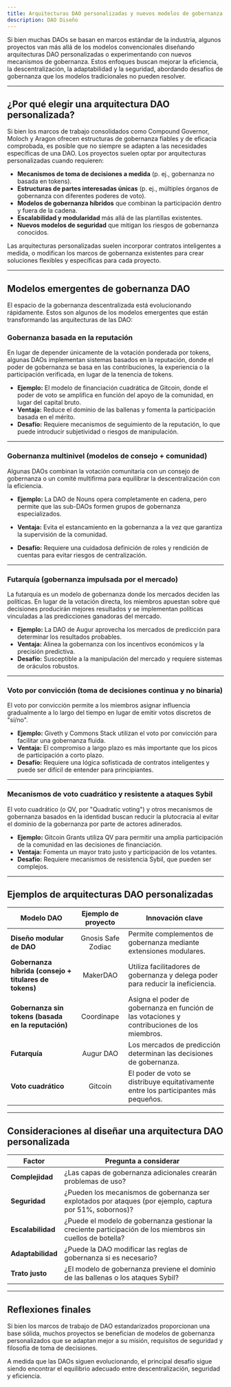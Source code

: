 ```yaml
---
title: Arquitecturas DAO personalizadas y nuevos modelos de gobernanza
description: DAO Diseño
---
```


Si bien muchas DAOs se basan en marcos estándar de la industria, algunos proyectos van más allá de los modelos convencionales diseñando arquitecturas DAO personalizadas o experimentando con nuevos mecanismos de gobernanza. Estos enfoques buscan mejorar la eficiencia, la descentralización, la adaptabilidad y la seguridad, abordando desafíos de gobernanza que los modelos tradicionales no pueden resolver.

---

## ¿Por qué elegir una arquitectura DAO personalizada?

Si bien los marcos de trabajo consolidados como Compound Governor, Moloch y Aragon ofrecen estructuras de gobernanza fiables y de eficacia comprobada, es posible que no siempre se adapten a las necesidades específicas de una DAO. Los proyectos suelen optar por arquitecturas personalizadas cuando requieren:

- **Mecanismos de toma de decisiones a medida** (p. ej., gobernanza no basada en tokens).
- **Estructuras de partes interesadas únicas** (p. ej., múltiples órganos de gobernanza con diferentes poderes de voto).
- **Modelos de gobernanza híbridos** que combinan la participación dentro y fuera de la cadena.
- **Escalabilidad y modularidad** más allá de las plantillas existentes.
- **Nuevos modelos de seguridad** que mitigan los riesgos de gobernanza conocidos. 

Las arquitecturas personalizadas suelen incorporar contratos inteligentes a medida, o modifican los marcos de gobernanza existentes para crear soluciones flexibles y específicas para cada proyecto.

---

## Modelos emergentes de gobernanza DAO

El espacio de la gobernanza descentralizada está evolucionando rápidamente. Estos son algunos de los modelos emergentes que están transformando las arquitecturas de las DAO:

### Gobernanza basada en la reputación
En lugar de depender únicamente de la votación ponderada por tokens, algunas DAOs implementan sistemas basados ​​en la reputación, donde el poder de gobernanza se basa en las contribuciones, la experiencia o la participación verificada, en lugar de la tenencia de tokens.

- **Ejemplo:** El modelo de financiación cuadrática de Gitcoin, donde el poder de voto se amplifica en función del apoyo de la comunidad, en lugar del capital bruto.
- **Ventaja:** Reduce el dominio de las ballenas y fomenta la participación basada en el mérito.
- **Desafío:** Requiere mecanismos de seguimiento de la reputación, lo que puede introducir subjetividad o riesgos de manipulación.

---

### Gobernanza multinivel (modelos de consejo + comunidad)
Algunas DAOs combinan la votación comunitaria con un consejo de gobernanza o un comité multifirma para equilibrar la descentralización con la eficiencia.

- **Ejemplo:** La DAO de Nouns opera completamente en cadena, pero permite que las sub-DAOs formen grupos de gobernanza especializados.

- **Ventaja:** Evita el estancamiento en la gobernanza a la vez que garantiza la supervisión de la comunidad.

- **Desafío:** Requiere una cuidadosa definición de roles y rendición de cuentas para evitar riesgos de centralización.

---

### Futarquía (gobernanza impulsada por el mercado)
La futarquía es un modelo de gobernanza donde los mercados deciden las políticas. En lugar de la votación directa, los miembros apuestan sobre qué decisiones producirán mejores resultados y se implementan políticas vinculadas a las predicciones ganadoras del mercado.

- **Ejemplo:** La DAO de Augur aprovecha los mercados de predicción para determinar los resultados probables.
- **Ventaja:** Alinea la gobernanza con los incentivos económicos y la precisión predictiva. 
- **Desafío:** Susceptible a la manipulación del mercado y requiere sistemas de oráculos robustos.

---

### Voto por convicción (toma de decisiones continua y no binaria)
El voto por convicción permite a los miembros asignar influencia gradualmente a lo largo del tiempo en lugar de emitir votos discretos de "sí/no".

- **Ejemplo:** Giveth y Commons Stack utilizan el voto por convicción para facilitar una gobernanza fluida.
- **Ventaja:** El compromiso a largo plazo es más importante que los picos de participación a corto plazo.
- **Desafío:** Requiere una lógica sofisticada de contratos inteligentes y puede ser difícil de entender para principiantes.

---

### Mecanismos de voto cuadrático y resistente a ataques Sybil
El voto cuadrático (o QV, por "Quadratic voting") y otros mecanismos de gobernanza basados ​​en la identidad buscan reducir la plutocracia al evitar el dominio de la gobernanza por parte de actores adinerados.

- **Ejemplo:** Gitcoin Grants utiliza QV para permitir una amplia participación de la comunidad en las decisiones de financiación.
- **Ventaja:** Fomenta un mayor trato justo y participación de los votantes.
- **Desafío:** Requiere mecanismos de resistencia Sybil, que pueden ser complejos.

---

## Ejemplos de arquitecturas DAO personalizadas

| **Modelo DAO** | **Ejemplo de proyecto** | **Innovación clave** |
|--------------|:---------------:|----------------|
| **Diseño modular de DAO** | Gnosis Safe Zodiac | Permite complementos de gobernanza mediante extensiones modulares. |
| **Gobernanza híbrida (consejo + titulares de tokens)** | MakerDAO | Utiliza facilitadores de gobernanza y delega poder para reducir la ineficiencia. |
| **Gobernanza sin tokens (basada en la reputación)** | Coordinape | Asigna el poder de gobernanza en función de las votaciones y contribuciones de los miembros. |
| **Futarquía** | Augur DAO | Los mercados de predicción determinan las decisiones de gobernanza. |
| **Voto cuadrático** | Gitcoin | El poder de voto se distribuye equitativamente entre los participantes más pequeños. |

---

## Consideraciones al diseñar una arquitectura DAO personalizada

| **Factor** | **Pregunta a considerar** |
|-----------|-------------------------|
| **Complejidad** | ¿Las capas de gobernanza adicionales crearán problemas de uso? |
| **Seguridad** | ¿Pueden los mecanismos de gobernanza ser explotados por ataques (por ejemplo, captura por 51%, sobornos)? |
| **Escalabilidad** | ¿Puede el modelo de gobernanza gestionar la creciente participación de los miembros sin cuellos de botella? |
| **Adaptabilidad** | ¿Puede la DAO modificar las reglas de gobernanza si es necesario? |
| **Trato justo** | ¿El modelo de gobernanza previene el dominio de las ballenas o los ataques Sybil? |

---

## Reflexiones finales

Si bien los marcos de trabajo de DAO estandarizados proporcionan una base sólida, muchos proyectos se benefician de modelos de gobernanza personalizados que se adaptan mejor a su misión, requisitos de seguridad y filosofía de toma de decisiones.

A medida que las DAOs siguen evolucionando, el principal desafío sigue siendo encontrar el equilibrio adecuado entre descentralización, seguridad y eficiencia.